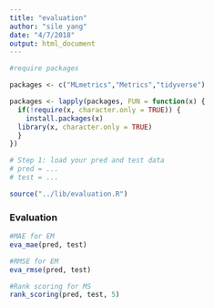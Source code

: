 ```yaml
---
title: "evaluation"
author: "sile yang"
date: "4/7/2018"
output: html_document
---
```


```r
#require packages 

packages <- c("MLmetrics","Metrics","tidyverse")

packages <- lapply(packages, FUN = function(x) {
  if(!require(x, character.only = TRUE)) {
    install.packages(x)
  library(x, character.only = TRUE)
  }
})
```

```r
# Step 1: load your pred and test data
# pred = ...
# test = ...

source("../lib/evaluation.R")
```


### Evaluation 
```r
#MAE for EM
eva_mae(pred, test)
```

```r
#RMSE for EM
eva_rmse(pred, test)
```

```r
#Rank scoring for MS
rank_scoring(pred, test, 5)
```

